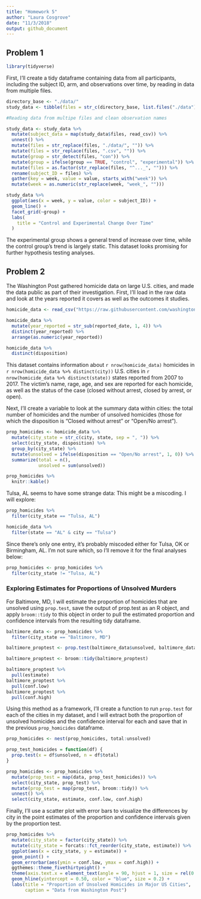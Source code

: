 ```yaml
---
title: "Homework 5"
author: "Laura Cosgrove"
date: "11/3/2018"
output: github_document
---
```


## Problem 1

```r
library(tidyverse)
```

First, I'll create  a tidy dataframe containing data from all participants, including the subject ID, arm, and observations over time, by reading in data from multiple files.

```r

directory_base <- "./data/"
study_data <- tibble(files = str_c(directory_base, list.files("./data")))

#Reading data from multipe files and clean observation names

study_data <- study_data %>% 
  mutate(subject_data = map(study_data$files, read_csv)) %>% 
  unnest() %>% 
  mutate(files = str_replace(files, "./data/", "")) %>% 
  mutate(files = str_replace(files, ".csv", "")) %>% 
  mutate(group = str_detect(files, "con")) %>% 
  mutate(group = ifelse(group == TRUE, "control", "experimental")) %>% 
  mutate(files = as.factor(str_replace(files, "^..._", ""))) %>% 
  rename(subject_ID = files) %>%
  gather(key = week, value = value, starts_with("week")) %>% 
  mutate(week = as.numeric(str_replace(week, "week_", "")))

study_data %>% 
  ggplot(aes(x = week, y = value, color = subject_ID)) +
  geom_line() +
  facet_grid(~group) +
  labs(
    title = "Control and Experimental Change Over Time"
  )
```

The experimental group shows a general trend of increase over time, while the control group's trend is largely static. This dataset looks promising for further hypothesis testing analyses.

## Problem 2

The Washington Post gathered homicide data on large U.S. cities, and made the data public as part of their investigation. First, I'll load in the raw data and look at the years reported it covers as well as the outcomes it studies.

```r
homicide_data <- read_csv("https://raw.githubusercontent.com/washingtonpost/data-homicides/master/homicide-data.csv")

homicide_data %>% 
  mutate(year_reported = str_sub(reported_date, 1, 4)) %>% 
  distinct(year_reported) %>% 
  arrange(as.numeric(year_reported))

homicide_data %>% 
  distinct(disposition)

```

This dataset contains information about `r nrow(homicide_data)` homicides in `r nrow(homicide_data %>% distinct(city))` U.S. cities in `r nrow(homicide_data %>% distinct(state))` states reported from 2007 to 2017. The victim's name, rage, age, and sex are reported for each homicide, as well as the status of the case (closed without arrest, closed by arrest, or open).

Next, I'll create a variable to look at the summary data within cities: the total number of homicides and the number of unsolved homicides (those for which the disposition is “Closed without arrest” or “Open/No arrest”).

```r
prop_homicides <- homicide_data %>% 
  mutate(city_state = str_c(city, state, sep = ", ")) %>%
  select(city_state, disposition) %>% 
  group_by(city_state) %>%
  mutate(unsolved = ifelse(disposition == "Open/No arrest", 1, 0)) %>% 
  summarize(total = n(),
            unsolved = sum(unsolved))

prop_homicides %>% 
  knitr::kable()
```

Tulsa, AL seems to have some strange data: This might be a miscoding. I will explore:

```r
prop_homicides %>% 
  filter(city_state == "Tulsa, AL")

homicide_data %>% 
  filter(state == "AL" & city == "Tulsa")
```

Since there's only one entry, it's probably miscoded either for Tulsa, OK or Birmingham, AL. I'm not sure which, so I'll remove it for the final analyses below:

```r
prop_homicides <- prop_homicides %>% 
  filter(city_state != "Tulsa, AL")
```

### Exploring Estimates for Proportions of Unsolved Murders

For Baltimore, MD, I will  estimate the proportion of homicides that are unsolved using `prop.test`, save the output of prop.test as an R object, and apply `broom::tidy` to this object in order to pull the estimated proportion and confidence intervals from the resulting tidy dataframe.

```r
baltimore_data <- prop_homicides %>% 
  filter(city_state == "Baltimore, MD")

baltimore_proptest <- prop.test(baltimore_data$unsolved, baltimore_data$total) 

baltimore_proptest <- broom::tidy(baltimore_proptest)

baltimore_proptest %>% 
  pull(estimate)
baltimore_proptest %>% 
  pull(conf.low)
baltimore_proptest %>% 
  pull(conf.high)

```

Using this method as a framework, I'll create a function to run `prop.test` for each of the cities in my dataset, and I will extract both the proportion of unsolved homicides and the confidence interval for each and save that in the previous `prop_homicides` dataframe.

```r
prop_homicides <- nest(prop_homicides, total:unsolved) 

prop_test_homicides = function(df) {
  prop.test(x = df$unsolved, n = df$total)
}

prop_homicides <- prop_homicides %>% 
  mutate(prop_test = map(data, prop_test_homicides)) %>% 
  select(city_state, prop_test) %>% 
  mutate(prop_test = map(prop_test, broom::tidy)) %>% 
  unnest() %>% 
  select(city_state, estimate, conf.low, conf.high)
```


Finally, I'll use a scatter plot with error bars to visualize the differences by city in the point estimates of the proportion and confidence intervals given by the proportion test.  

```r
prop_homicides %>% 
  mutate(city_state = factor(city_state)) %>% 
  mutate(city_state = forcats::fct_reorder(city_state, estimate)) %>% 
  ggplot(aes(x = city_state, y = estimate)) +
  geom_point() +
  geom_errorbar(aes(ymin = conf.low, ymax = conf.high)) +
  ggthemes::theme_fivethirtyeight() +
  theme(axis.text.x = element_text(angle = 90, hjust = 1, size = rel(0.8))) +
  geom_hline(yintercept = 0.50, color = "blue", size = 0.2) +
  labs(title = "Proportion of Unsolved Homicides in Major US Cities",
       caption = "Data from Washington Post")
```




